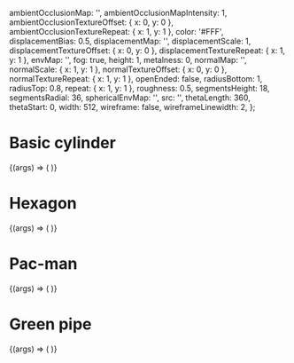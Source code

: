 

<Meta
  title="a-cylinder"
  component={Cylinder}
/>

  ambientOcclusionMap: '',
  ambientOcclusionMapIntensity: 1,
  ambientOcclusionTextureOffset: { x: 0, y: 0 },
  ambientOcclusionTextureRepeat: { x: 1, y: 1 },
  color: '#FFF',
  displacementBias: 0.5,
  displacementMap: '',
  displacementScale: 1,
  displacementTextureOffset: { x: 0, y: 0 },
  displacementTextureRepeat: { x: 1, y: 1 },
  envMap: '',
  fog: true,
  height: 1,
  metalness: 0,
  normalMap: '',
  normalScale: { x: 1, y: 1 },
  normalTextureOffset: { x: 0, y: 0 },
  normalTextureRepeat: { x: 1, y: 1 },
  openEnded: false,
  radiusBottom: 1,
  radiusTop: 0.8,
  repeat: { x: 1, y: 1 },
  roughness: 0.5,
  segmentsHeight: 18,
  segmentsRadial: 36,
  sphericalEnvMap: '',
  src: '',
  thetaLength: 360,
  thetaStart: 0,
  width: 512,
  wireframe: false,
  wireframeLinewidth: 2,
};

# Basic cylinder

<Canvas>
  <Story
    name="Basic cylinder"
    args={{
      ...defaultProps,
      color: 'crimson',
      height: 3,
      radius: 1.5,
      position: { x: -1, y: 0.5, z: -3 },
      rotation: { x: 0, y: 45, z: 0 },
    }}
  >
    {(args) => (
      <Scene>
        <Cylinder {...args} />
      </Scene>
    )}
  </Story>
</Canvas>

# Hexagon

<Canvas>
  <Story
    name="Hexagon"
    args={{
      ...defaultProps,
      color: 'cyan',
      segmentsRadial: 6,
      position: { x: -1, y: 0.5, z: -3 },
      rotation: { x: 0, y: 45, z: 0 },
    }}
  >
    {(args) => (
      <Scene>
        <Cylinder {...args} />
      </Scene>
    )}
  </Story>
</Canvas>

# Pac-man

<Canvas>
  <Story
    name="Pac-man"
    args={{
      ...defaultProps,
      color: 'yellow',
      thetaStart: 50,
      thetaLength: 280,
      side: 'double',
      position: { x: -1, y: 0.5, z: -3 },
      rotation: { x: 0, y: 45, z: 0 },
    }}
  >
    {(args) => (
      <Scene>
        <Cylinder {...args} />
      </Scene>
    )}
  </Story>
</Canvas>

# Green pipe

<Canvas>
  <Story
    name="Green pipe"
    args={{
      ...defaultProps,
      color: 'green',
      openEnded: true,
      position: { x: -1, y: 0.5, z: -3 },
      rotation: { x: 0, y: 45, z: 0 },
    }}
  >
    {(args) => (
      <Scene>
        <Cylinder {...args} />
      </Scene>
    )}
  </Story>
</Canvas>
